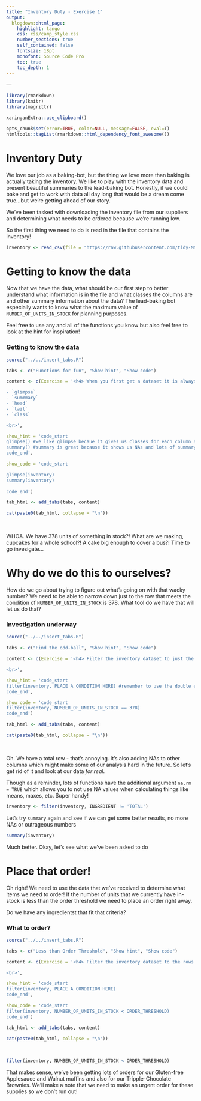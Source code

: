 ---
title: "Inventory Duty - Exercise 1"
output: 
  blogdown::html_page: 
    highlight: tango
    css: css/camp_style.css
    number_sections: true
    self_contained: false
    fontsize: 18pt
    monofont: Source Code Pro
    toc: true
    toc_depth: 1
---

<link rel="stylesheet" 
href="https://cdnjs.cloudflare.com/ajax/libs/font-awesome/6.4.2/css/all.min.css">
---

```{r setup, include=FALSE}
library(rmarkdown)
library(knitr)
library(magrittr)

xaringanExtra::use_clipboard()

opts_chunk$set(error=TRUE, color=NULL, message=FALSE, eval=T)
htmltools::tagList(rmarkdown::html_dependency_font_awesome())
```

# Inventory Duty

We love our job as a baking-bot, but the thing we love more than baking is actually taking the inventory. We like to play with the inventory data and present beautiful summaries to the lead-baking bot. Honestly, if we could bake and get to work with data all day long that would be a dream come true...but we're getting ahead of our story. 

We've been tasked with downloading the inventory file from our suppliers and determining what needs to be ordered because we're running low.

So the first thing we need to do is read in the file that contains the inventory!

```{r}
inventory <- read_csv(file = "https://raw.githubusercontent.com/tidy-MN/R-camp-penguins/main/content/page/exercise/day1/inventory_data.csv")
```

# Getting to know the data

Now that we have the data, what should be our first step to better understand what information is in the file and what classes the columns are and other summary information about the data? The lead-baking bot especially wants to know what the maximum value of `NUMBER_OF_UNITS_IN_STOCK` for planning purposes. 

Feel free to use any and all of the functions you know but also feel free to look at the hint for inspiration!

<div class="quiz">

### <i class="fas fa-cookie-bite" style="color: gray;"></i> Getting to know the data {-}

```{r exer-tabs, results='asis', echo=F}
source("../../insert_tabs.R")

tabs <- c("Functions for fun", "Show hint", "Show code")

content <- c(Exercise = '<h4> When you first get a dataset it is always a good idea to start with some exploratory analysis, below are some possible functions for you to choose from that will get you started: </h4>

- `glimpse`
- `summmary`
- `head`
- `tail`
- `class`

<br>',

show_hint = 'code_start
glimpse() #we like glimpse becaue it gives us classes for each column and an idea of what to expect
summary() #summary is great because it shows us NAs and lots of summary stats really quick
code_end',

show_code = 'code_start

glimpse(inventory)
summary(inventory)
  
code_end')

tab_html <- add_tabs(tabs, content)

cat(paste0(tab_html, collapse = "\n"))
```
</div>

<br>

WHOA. We have 378 units of something in stock?! What are we making, cupcakes for a whole school?! A cake big enough to cover a bus?! Time to go invesigate...

# Why do we do this to ourselves?

How do we go about trying to figure out what's going on with that wacky number? We need to be able to narrow down just to the row that meets the condition of `NUMBER_OF_UNITS_IN_STOCK` is 378. What tool do we have that will let us do that?

<div class="quiz">

### <i class="fas fa-cookie-bite" style="color: gray;"></i> Investigation underway {-}

```{r exer-tabs, results='asis', echo=F}
source("../../insert_tabs.R")

tabs <- c("Find the odd-ball", "Show hint", "Show code")

content <- c(Exercise = '<h4> Filter the inventory dataset to just the row that meets the condition of `NUMBER_OF_UNITS_IN_STOCK` is equal to 378 </h4>

<br>',

show_hint = 'code_start
filter(inventory, PLACE A CONDITION HERE) #remember to use the double equal sign!
code_end',

show_code = 'code_start
filter(inventory, NUMBER_OF_UNITS_IN_STOCK == 378)
code_end')

tab_html <- add_tabs(tabs, content)

cat(paste0(tab_html, collapse = "\n"))
```
</div>

<br>

Oh. We have a total row - that's annoying. It's also adding NAs to other columns which might make some of our analysis hard in the future. So let's get rid of it and look at our data *for real*.

Though as a reminder, lots of functions have the additional argument `na.rm = TRUE` which allows you to not use NA values when calculating things like means, maxes, etc. Super handy!

```{r}
inventory <- filter(inventory, INGREDIENT != 'TOTAL')
```

Let's try `summary` again and see if we can get some better results, no more NAs or outrageous numbers

```{r}
summary(inventory)
```

Much better. Okay, let's see what we've been asked to do

# Place that order!

Oh right! We need to use the data that we've received to determine what items we need to order! If the number of units that we currently have in-stock is less than the order threshold we need to place an order right away.

Do we have any ingredientst that fit that criteria?

<div class="quiz">

### <i class="fas fa-cookie-bite" style="color: gray;"></i> What to order? {-}

```{r exer-tabs, results='asis', echo=F}
source("../../insert_tabs.R")

tabs <- c("Less than Order Threshold", "Show hint", "Show code")

content <- c(Exercise = '<h4> Filter the inventory dataset to the rows that meet the condition where the number of units in stock is less than the order threshold. </h4>

<br>',

show_hint = 'code_start
filter(inventory, PLACE A CONDITION HERE) 
code_end',

show_code = 'code_start
filter(inventory, NUMBER_OF_UNITS_IN_STOCK < ORDER_THRESHOLD)
code_end')

tab_html <- add_tabs(tabs, content)

cat(paste0(tab_html, collapse = "\n"))
```
</div>

<br>

```{r}
filter(inventory, NUMBER_OF_UNITS_IN_STOCK < ORDER_THRESHOLD)
```

That makes sense, we've been getting lots of orders for our Gluten-free Applesauce and Walnut muffins and also for our Tripple-Chocolate Brownies. We'll make a note that we need to make an urgent order for these supplies so we don't run out!

